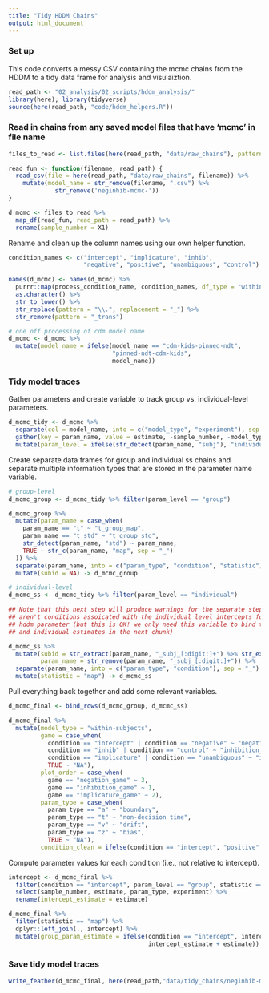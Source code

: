 ```yaml
---
title: "Tidy HDDM Chains"
output: html_document
---
```


### Set up

This code converts a messy CSV containing the mcmc chains from the HDDM to a tidy data frame for analysis and visulaiztion. 

```r
read_path <- "02_analysis/02_scripts/hddm_analysis/"
library(here); library(tidyverse)
source(here(read_path, "code/hddm_helpers.R"))
```

### Read in chains from any saved model files that have 'mcmc' in file name

```r
files_to_read <- list.files(here(read_path, "data/raw_chains"), pattern = ".csv")

read_fun <- function(filename, read_path) {
  read_csv(file = here(read_path, "data/raw_chains", filename)) %>% 
    mutate(model_name = str_remove(filename, ".csv") %>% 
             str_remove('neginhib-mcmc-'))
}

d_mcmc <- files_to_read %>% 
  map_df(read_fun, read_path = read_path) %>% 
  rename(sample_number = X1)
```

Rename and clean up the column names using our own helper function. 

```r
condition_names <- c("intercept", "implicature", "inhib", 
                     "negative", "positive", "unambiguous", "control")

names(d_mcmc) <- names(d_mcmc) %>% 
  purrr::map(process_condition_name, condition_names, df_type = "within") %>% 
  as.character() %>% 
  str_to_lower() %>% 
  str_replace(pattern = "\\.", replacement = "_") %>% 
  str_remove(pattern = "_trans")

# one off processing of cdm model name
d_mcmc <- d_mcmc %>% 
  mutate(model_name = ifelse(model_name == "cdm-kids-pinned-ndt", 
                             "pinned-ndt-cdm-kids",
                             model_name))
```

### Tidy model traces

Gather parameters and create variable to track group vs. individual-level parameters. 

```r
d_mcmc_tidy <- d_mcmc %>% 
  separate(col = model_name, into = c("model_type", "experiment"), sep = '-ndt-') %>% 
  gather(key = param_name, value = estimate, -sample_number, -model_type, -experiment) %>% 
  mutate(param_level = ifelse(str_detect(param_name, "subj"), "individual", "group")) 
```

Create separate data frames for group and individual ss chains and separate multiple information types that are stored in the parameter name variable.

```r
# group-level 
d_mcmc_group <- d_mcmc_tidy %>% filter(param_level == "group")

d_mcmc_group %>%
  mutate(param_name = case_when(
    param_name == "t" ~ "t_group_map",
    param_name == "t_std" ~ "t_group_std",
    str_detect(param_name, "std") ~ param_name, 
    TRUE ~ str_c(param_name, "map", sep = "_")
  )) %>% 
  separate(param_name, into = c("param_type", "condition", "statistic"), sep = "_") %>% 
  mutate(subid = NA) -> d_mcmc_group

# individual-level 
d_mcmc_ss <- d_mcmc_tidy %>% filter(param_level == "individual")

## Note that this next step will produce warnings for the separate step since there
## aren't conditions assoicated with the individual level intercepts for each 
## hddm parameter (but this is OK! we only need this variable to bind the group
## and individual estimates in the next chunk)

d_mcmc_ss %>% 
  mutate(subid = str_extract(param_name, "_subj_[:digit:]+") %>% str_extract("[:digit:]+"),
         param_name = str_remove(param_name, "_subj_[:digit:]+")) %>% 
  separate(param_name, into = c("param_type", "condition"), sep = "_") %>% 
  mutate(statistic = "map") -> d_mcmc_ss
```

Pull everything back together and add some relevant variables.

```r
d_mcmc_final <- bind_rows(d_mcmc_group, d_mcmc_ss)

d_mcmc_final %>% 
  mutate(model_type = "within-subjects",
         game = case_when(
           condition == "intercept" | condition == "negative" ~ "negation_game",
           condition == "inhib" | condition == "control" ~ "inhibition_game",
           condition == "implicature" | condition == "unambiguous" ~ "implicature_game",
           TRUE ~ "NA"),
         plot_order = case_when(
           game == "negation_game" ~ 3,
           game == "inhibition_game" ~ 1,
           game == "implicature_game" ~ 2),
         param_type = case_when(
           param_type == "a" ~ "boundary",
           param_type == "t" ~ "non-decision time",
           param_type == "v" ~ "drift",
           param_type == "z" ~ "bias",
           TRUE ~ "NA"),
         condition_clean = ifelse(condition == "intercept", "positive", condition)) -> d_mcmc_final
```

Compute parameter values for each condition (i.e., not relative to intercept).

```r
intercept <- d_mcmc_final %>% 
  filter(condition == "intercept", param_level == "group", statistic == "map") %>% 
  select(sample_number, estimate, param_type, experiment) %>% 
  rename(intercept_estimate = estimate)

d_mcmc_final %>% 
  filter(statistic == "map") %>%
  dplyr::left_join(., intercept) %>% 
  mutate(group_param_estimate = ifelse(condition == "intercept", intercept_estimate, 
                                       intercept_estimate + estimate)) -> d_mcmc_final
```

### Save tidy model traces

```r
write_feather(d_mcmc_final, here(read_path,"data/tidy_chains/neginhib-mcmc-tidy-all.feather"))
```
